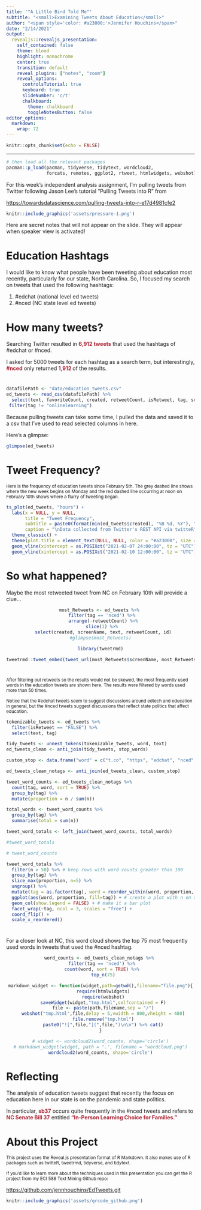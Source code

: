 ```yaml
---
title: '"A Little Bird Told Me"'
subtitle: "<small>Examining Tweets About Education</small>"
author: "<span style='color: #a23000;'>Jennifer Houchins</span>"
date: "2/14/2021"
output:
  revealjs::revealjs_presentation:
    self_contained: false
    theme: blood
    highlight: monochrome
    center: true
    transition: default
    reveal_plugins: ["notes", "zoom"]
    reveal_options:
      controlsTutorial: true
      keyboard: true
      slideNumber: 'c/t'
      chalkboard:
        theme: chalkboard
        toggleNotesButton: false
editor_options: 
  markdown: 
    wrap: 72
---
```


```r
knitr::opts_chunk$set(echo = FALSE)
```

--- 

```r
# then load all the relevant packages
pacman::p_load(pacman, tidyverse, tidytext, wordcloud2, 
               forcats, remotes, ggplot2, rtweet, htmlwidgets, webshot)
```

For this week's independent analysis assignment, I'm pulling tweets from
Twitter following Jason Lee's tutorial "Pulling Tweets into R" from

<https://towardsdatascience.com/pulling-tweets-into-r-e17d4981cfe2>

```r
knitr::include_graphics('assets/pressure-1.png')
```

::: {.notes}
Here are secret notes that will not appear on the slide. They will
appear when speaker view is activated!
:::

# Education Hashtags

I would like to know what people have been tweeting about education most
recently, particularly for our state, North Carolina. So, I focused my search on tweets that used the following hashtags:

1.  \#edchat (national level ed tweets)
2.  \#nced (NC state level ed tweets)

# How many tweets?

Searching Twitter resulted in <span style="color: #a23;"><b>6,912 tweets</b></span> that used the
hashtags of \#edchat or \#nced.

I asked for 5000 tweets for each hashtag as a search
term, but interestingly, <span style="color: #a23;"><b>\#nced</b></span> only returned <span style="color: #a23;"><b>1,912 </b></span> of
the results.

# 

```r
datafilePath <- "data/education_tweets.csv"
ed_tweets <- read_csv(datafilePath) %>%
  select(text, favoriteCount, created, retweetCount, isRetweet, tag, screenName, id) %>% 
 filter(tag != "onlinelearning")
```

Because pulling tweets can take some time, I pulled the data and saved
it to a csv that I've used to read selected columns in here.

Here's a glimpse:

```r
glimpse(ed_tweets)
```

# Tweet Frequency?

<small>Here is the frequency of education tweets since February 5th. The grey
dashed line shows where the new week begins on Monday and the red dashed line occurring at noon on February 10th shows where a flurry of tweeting began.</small>

```r
ts_plot(ed_tweets, "hours") +
  labs(x = NULL, y = NULL,
       title = "Tweet Frequency",
       subtitle = paste0(format(min(ed_tweets$created), "%B %d, %Y"), " to ", format(max(ed_tweets$created),"%B %d, %Y")),
       caption = "\nData collected from Twitter's REST API via twitteR") +
  theme_classic() + 
  theme(plot.title = element_text(NULL, NULL, color = "#a23000", size = 18, face = "bold")) + 
  geom_vline(xintercept = as.POSIXct("2021-02-07 24:00:00", tz = "UTC"), linetype = 2, color = "grey") +
  geom_vline(xintercept = as.POSIXct("2021-02-10 12:00:00", tz = "UTC"), linetype = 2, color = "#a23000")
```

# So what happened?

Maybe the most retweeted tweet from NC on February 10th  will provide a clue...

<center>

```r
most_Retweets <- ed_tweets %>% 
  filter(tag == 'nced') %>% 
  arrange(-retweetCount) %>%
  slice(1) %>% 
  select(created, screenName, text, retweetCount, id)
#glimpse(most_Retweets)

library(tweetrmd)

tweetrmd::tweet_embed(tweet_url(most_Retweets$screenName, most_Retweets$id))
```

</center>

# 

<small> After filtering out retweets so the results would not be skewed, the most frequently used words in the education tweets are shown here. The results were filtered by words used more than 50 times. </small>

<small>Notice that the #edchat tweets seem to suggest discussions around edtech and education in general, but the #nced tweets suggest discussions that reflect state politics that affect education.</small>
```r
tokenizable_tweets <- ed_tweets %>%
  filter(isRetweet == "FALSE") %>%
  select(text, tag)

tidy_tweets <- unnest_tokens(tokenizable_tweets, word, text)
ed_tweets_clean <- anti_join(tidy_tweets, stop_words)

custom_stop <- data.frame("word" = c("t.co", "https", "edchat", "nced", "onlinelearning"))

ed_tweets_clean_notags <- anti_join(ed_tweets_clean, custom_stop)

```

```r
tweet_word_counts <- ed_tweets_clean_notags %>%
  count(tag, word, sort = TRUE) %>%
  group_by(tag) %>%
  mutate(proportion = n / sum(n))

total_words <- tweet_word_counts %>%
  group_by(tag) %>%
  summarise(total = sum(n))

tweet_word_totals <- left_join(tweet_word_counts, total_words)

#tweet_word_totals
```

```r
# tweet_word_counts

tweet_word_totals %>%
  filter(n > 50) %>% # keep rows with word counts greater than 100
  group_by(tag) %>% 
  slice_max(proportion, n=5) %>% 
  ungroup() %>% 
  mutate(tag = as.factor(tag), word = reorder_within(word, proportion, tag)) %>% #reorder the word variable by n and replace with new variable called word
  ggplot(aes(word, proportion, fill=tag)) + # create a plot with n on x axis and word on y axis
  geom_col(show.legend = FALSE) + # make it a bar plot
  facet_wrap(~tag, ncol = 3, scales = "free") +
  coord_flip() +
  scale_x_reordered() 
```

# 

For a closer look at NC, this word cloud shows the top 75 most frequently used words in tweets that used the \#nced hashtag.

<center>

```r
word_counts <- ed_tweets_clean_notags %>% 
  filter(tag == 'nced') %>% 
  count(word, sort = TRUE) %>% 
  top_n(75)
```
```r
markdown_widget <- function(widget,path=getwd(),filename="file.png"){
  require(htmlwidgets)
  require(webshot)
  saveWidget(widget,"tmp.html",selfcontained = F)
  file <- paste(path,filename,sep = "/")
  webshot("tmp.html",file,delay = 5,vwidth = 800,vheight = 480)
  file.remove("tmp.html")
  paste0("![",file,"](",file,")\n\n") %>% cat()
}
```

```r
# widget <- wordcloud2(word_counts, shape='circle')
# markdown_widget(widget, path = ".", filename = "wordcloud.png")
wordcloud2(word_counts, shape='circle')
```

</center>

# Reflecting

The analysis of education tweets suggest that recently the focus on education here in our state is on the pandemic and state politics. 

In particular, <span style="color: #a23;"><b>sb37</b></span> occurs quite frequently in the #nced tweets and refers to <span style="color: #a23;"><b>NC Senate Bill 37</b></span> entitled <span style="color: #a23;"><b>"In-Person Learning Choice for Families."</b></span>

# About this Project

<small>This project uses the Reveal.js presentation format of R Markdown. It also makes use of R packages such as twitteR, tweetrmd, tidyverse, and tidytext.</small>

<small>If you'd like to learn more about the techniques used in this
presentation you can get the R project from my ECI 588 Text Mining
Github repo:</small>

<https://github.com/jennhouchins/EdTweets.git>

```r
knitr::include_graphics('assets/qrcode_github.png')
```
